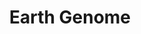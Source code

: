 ---
title: Earth Genome
url: https://www.earthgenome.org/
image: ./media/earth-genome.png
group: Community
---
